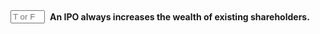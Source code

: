 ::: {.question-block}

<form onsubmit="event.preventDefault(); checkAnswerBox('q65','F')" style="display: flex; align-items: center; gap: 8px;">
<input type="text" id="q65" name="q65" maxlength="1" placeholder="T or F"
         style="width: 55px;" data-correct-answer="F" /> <label for="q65"><strong>An IPO always increases the wealth of existing shareholders.</strong></label>
</form>

<div id="feedback-q65" class="feedback" data-status="" style="display:none;">
The sentence is FALSE:  While IPOs often provide liquidity and can increase wealth, they do not always guarantee an increase in wealth for existing shareholders, as the stock price can fall below the offering price or even its pre-IPO valuation.
</div>
:::
